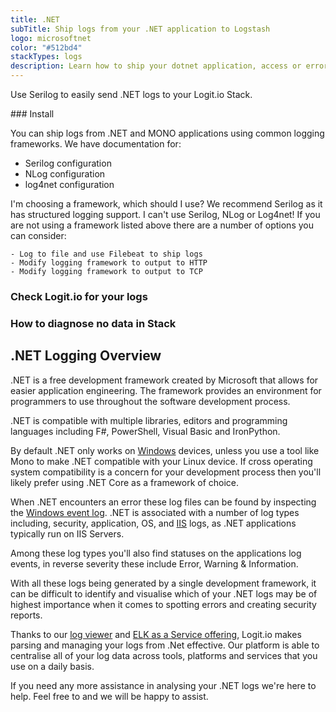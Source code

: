 ```yaml
---
title: .NET
subTitle: Ship logs from your .NET application to Logstash
logo: microsoftnet
color: "#512bd4"
stackTypes: logs
description: Learn how to ship your dotnet application, access or error logs to Logstash with our example configurations.
---
```


Use Serilog to easily send .NET logs to your Logit.io Stack.

<Steps>
  ### Install

  You can ship logs from .NET and MONO applications using common logging frameworks. 
  We have documentation for:        
  
  - Serilog configuration
  - NLog configuration
  - log4net configuration
        
  <Callout type="info">
    I'm choosing a framework, which should I use? We recommend Serilog as it has structured logging support.
  </Callout>
      
  <Callout type="info">
    I can't use Serilog, NLog or Log4net! If you are not using a framework 
    listed above there are a number of options you can consider:

    - Log to file and use Filebeat to ship logs
    - Modify logging framework to output to HTTP
    - Modify logging framework to output to TCP
  </Callout>

  ### Check Logit.io for your logs

  <LaunchStack source="dotnet" utmMedium="logs" utmCampaign="dotnet" />

  ### How to diagnose no data in Stack

  <DiagnoseNoData />
</Steps>

## .NET Logging Overview

.NET is a free development framework created by Microsoft that allows for easier application engineering. 
The framework provides an environment for programmers to use throughout the software development process. 

.NET is compatible with multiple libraries, editors and programming languages 
including F#, PowerShell, Visual Basic and IronPython.

By default .NET only works on [Windows](/integrations/logs/operating-systems/windows) devices, unless you use a tool like Mono to make .NET 
compatible with your Linux device. If cross operating system compatibility is a concern for your development 
process then you'll likely prefer using .NET Core as a framework of choice.

When .NET encounters an error these log files can be found by inspecting the 
[Windows event log](https://logit.io/solutions/analysis/event-log-analyser/). 
.NET is associated with a number of log types including, security, application, OS, and 
[IIS](/integrations/logs/applications/iis) logs, as .NET applications typically run on IIS Servers.

Among these log types you'll also find statuses on the applications log events, 
in reverse severity these include Error, Warning & Information.

With all these logs being generated by a single development framework, it can be difficult to identify 
and visualise which of your .NET logs may be of highest importance when it comes to spotting errors and creating security reports.

Thanks to our [log viewer](https://logit.io/solutions/log-viewer/) and 
[ELK as a Service offering](https://logit.io/platform/features/hosted-elk/elk-as-a-service/), 
Logit.io makes parsing and managing your logs from .Net  effective. Our platform is able to centralise all 
of your log data across tools, platforms and services that you use on a daily basis.

If you need any more assistance in analysing your .NET logs we're here to help. Feel free to 
<IntercomButton text="get in touch with our support team via Intercom" /> and we will be happy to assist.